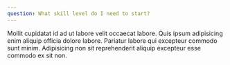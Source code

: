 ```yaml
---
question: What skill level do I need to start?
---
```


Mollit cupidatat id ad ut labore velit occaecat labore. Quis ipsum
adipisicing enim aliquip officia dolore labore. Pariatur labore qui
excepteur commodo sunt minim. Adipisicing non sit reprehenderit aliquip
excepteur esse commodo ex sit non.
